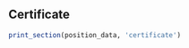
Certificate {data-icon=book}
--------------------------------------------------------------------------------

```r
print_section(position_data, 'certificate')
```
